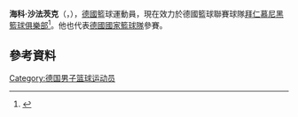 '''海科·沙法茨克'''（{{lang-de|'''Heiko Schaffartzik'''}}，{{bd|1984年|1月3日}}），[[德國|德國]]籃球運動員，現在效力於德國籃球聯賽球隊[[拜仁慕尼黑籃球俱樂部|拜仁慕尼黑籃球俱樂部]]<ref>{{cite web|title=Bayern Munich officially land Heiko Schaffartzik|url=http://www.sportando.net/eng/europe/germany/60690/bayern-munich-officially-land-heiko-schaffartzik.html|work=Sportando|accessdate=5 August 2013|archive-url=https://web.archive.org/web/20130804095907/http://www.sportando.net/eng/europe/germany/60690/bayern-munich-officially-land-heiko-schaffartzik.html|archive-date=2013-08-04|dead-url=yes}}</ref>。他也代表[[德國國家籃球隊|德國國家籃球隊]]參賽。

== 參考資料 ==
{{reflist}}

{{Authority control}}
{{DEFAULTSORT:Schaffartzik, Heiko}}
[[Category:德国男子篮球运动员|Category:德国男子篮球运动员]]